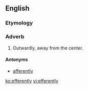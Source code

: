 ==English==

===Etymology===
{{suffix|efferent|ly|lang=en}}

===Adverb===
{{en-adv}}

# Outwardly, away from the center.

====Antonyms====
* [[afferently]]

[[ko:efferently]]
[[vi:efferently]]